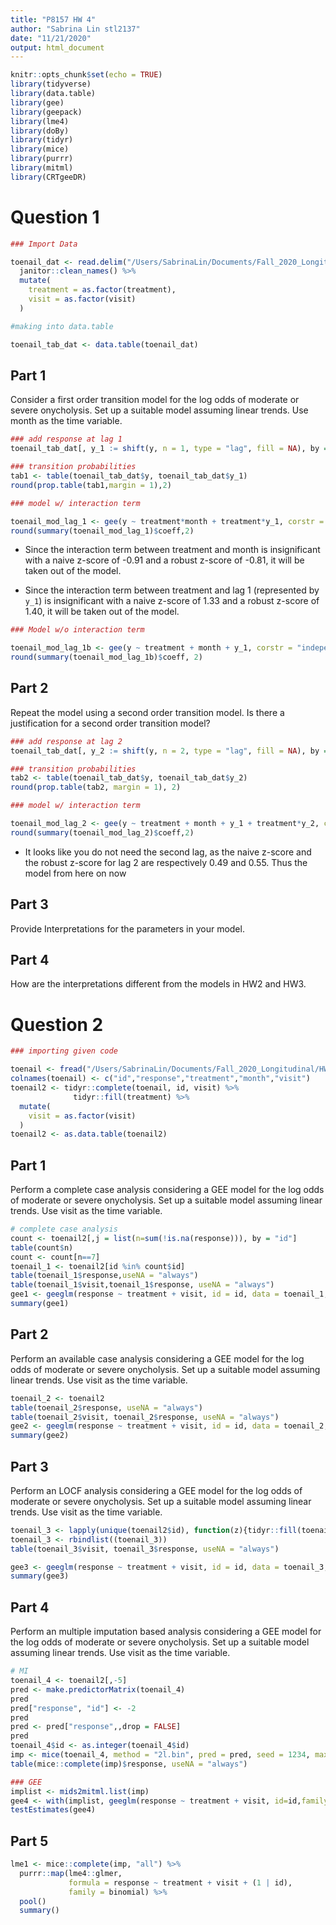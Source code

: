 ```yaml
---
title: "P8157 HW 4"
author: "Sabrina Lin stl2137"
date: "11/21/2020"
output: html_document
---
```


```r
knitr::opts_chunk$set(echo = TRUE)
library(tidyverse)
library(data.table)
library(gee)
library(geepack)
library(lme4)
library(doBy)
library(tidyr)
library(mice)
library(purrr)
library(mitml)
library(CRTgeeDR)
```

# Question 1

```r
### Import Data

toenail_dat <- read.delim("/Users/SabrinaLin/Documents/Fall_2020_Longitudinal/HW2/toenail.txt", header = TRUE, sep = "", col.names = c("ID", "Y", "Treatment", "Month", "Visit")) %>% 
  janitor::clean_names() %>% 
  mutate(
    treatment = as.factor(treatment), 
    visit = as.factor(visit)
  )

#making into data.table

toenail_tab_dat <- data.table(toenail_dat)
```

## Part 1 
Consider a first order transition model for the log odds of moderate or severe onycholysis. Set up a suitable model assuming linear trends. Use month as the time variable.

```r
### add response at lag 1
toenail_tab_dat[, y_1 := shift(y, n = 1, type = "lag", fill = NA), by = "id"]

### transition probabilities
tab1 <- table(toenail_tab_dat$y, toenail_tab_dat$y_1)
round(prop.table(tab1,margin = 1),2)

### model w/ interaction term

toenail_mod_lag_1 <- gee(y ~ treatment*month + treatment*y_1, corstr = "independence", family = binomial("logit"), id = id, data = toenail_tab_dat)
round(summary(toenail_mod_lag_1)$coeff,2)
```

* Since the interaction term between treatment and month is insignificant with a naive z-score of -0.91 and a robust z-score of -0.81, it will be taken out of the model. 

* Since the interaction term between treatment and lag 1 (represented by `y_1`) is insignificant with a naive z-score of 1.33 and a robust z-score of 1.40, it will be taken out of the model. 

```r
### Model w/o interaction term

toenail_mod_lag_1b <- gee(y ~ treatment + month + y_1, corstr = "independence", family = binomial("logit"), id = id, data = toenail_tab_dat)
round(summary(toenail_mod_lag_1b)$coeff, 2)
```

## Part 2
Repeat the model using a second order transition model. Is there a justification for a second order transition model?

```r
### add response at lag 2 
toenail_tab_dat[, y_2 := shift(y, n = 2, type = "lag", fill = NA), by = "id"]

### transition probabilities
tab2 <- table(toenail_tab_dat$y, toenail_tab_dat$y_2)
round(prop.table(tab2, margin = 1), 2)

### model w/ interaction term

toenail_mod_lag_2 <- gee(y ~ treatment + month + y_1 + treatment*y_2, corstr = "independence", family = binomial("logit"), id = id, data = toenail_tab_dat)
round(summary(toenail_mod_lag_2)$coeff,2)
```

* It looks like you do not need the second lag, as the naive z-score and the robust z-score for lag 2 are respectively 0.49 and 0.55. Thus the model from here on now

## Part 3
Provide Interpretations for the parameters in your model.

## Part 4
How are the interpretations different from the models in HW2 and HW3.

# Question 2

```r
### importing given code

toenail <- fread("/Users/SabrinaLin/Documents/Fall_2020_Longitudinal/HW2/toenail.txt")
colnames(toenail) <- c("id","response","treatment","month","visit")
toenail2 <- tidyr::complete(toenail, id, visit) %>%
              tidyr::fill(treatment) %>% 
  mutate(
    visit = as.factor(visit)
  )
toenail2 <- as.data.table(toenail2)
```

## Part 1
Perform a complete case analysis considering a GEE model for the log odds of moderate or severe onycholysis. Set up a suitable model assuming linear trends. Use visit as the time variable.

```r
# complete case analysis 
count <- toenail2[,j = list(n=sum(!is.na(response))), by = "id"]
table(count$n)
count <- count[n==7]
toenail_1 <- toenail2[id %in% count$id]
table(toenail_1$response,useNA = "always")
table(toenail_1$visit,toenail_1$response, useNA = "always")
gee1 <- geeglm(response ~ treatment + visit, id = id, data = toenail_1, family = binomial(link = "logit"), corstr = "unstructured")
summary(gee1)
```

## Part 2
Perform an available case analysis considering a GEE model for the log odds of moderate or severe onycholysis. Set up a suitable model assuming linear trends. Use visit as the time variable.

```r
toenail_2 <- toenail2
table(toenail_2$response, useNA = "always")
table(toenail_2$visit, toenail_2$response, useNA = "always")
gee2 <- geeglm(response ~ treatment + visit, id = id, data = toenail_2, family = binomial(link = "logit"), corstr = "unstructured")
summary(gee2)
```

## Part 3
Perform an LOCF analysis considering a GEE model for the log odds of moderate or severe onycholysis. Set up a suitable model assuming linear trends. Use visit as the time variable.

```r
toenail_3 <- lapply(unique(toenail2$id), function(z){tidyr::fill(toenail2[id == z], response)})
toenail_3 <- rbindlist((toenail_3))
table(toenail_3$visit, toenail_3$response, useNA = "always")

gee3 <- geeglm(response ~ treatment + visit, id = id, data = toenail_3, family = binomial(link = "logit"), corstr = "unstructured")
summary(gee3)
```

## Part 4

Perform an multiple imputation based analysis considering a GEE model for the log odds of moderate or severe onycholysis. Set up a suitable model assuming linear trends. Use visit as the time variable.

```r
# MI
toenail_4 <- toenail2[,-5]
pred <- make.predictorMatrix(toenail_4)
pred
pred["response", "id"] <- -2
pred
pred <- pred["response",,drop = FALSE]
pred
toenail_4$id <- as.integer(toenail_4$id)
imp <- mice(toenail_4, method = "2l.bin", pred = pred, seed = 1234, maxit = 1, m = 5, print = FALSE, blocks = list(c("response")))
table(mice::complete(imp)$response, useNA = "always")
```

```r
### GEE
implist <- mids2mitml.list(imp)
gee4 <- with(implist, geeglm(response ~ treatment + visit, id=id,family = binomial, corstr = "unstructured"))
testEstimates(gee4)
```

## Part 5

```r
lme1 <- mice::complete(imp, "all") %>% 
  purrr::map(lme4::glmer,
             formula = response ~ treatment + visit + (1 | id),
             family = binomial) %>% 
  pool()
  summary()
```

